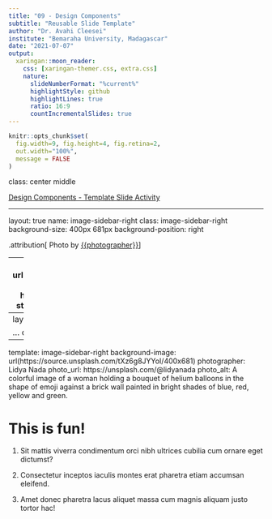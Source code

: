 ```yaml
---
title: "09 - Design Components"
subtitle: "Reusable Slide Template"
author: "Dr. Avahi Cleesei"
institute: "Bemaraha University, Madagascar"
date: "2021-07-07"
output:
  xaringan::moon_reader:
    css: [xaringan-themer.css, extra.css]
    nature:
      slideNumberFormat: "%current%"
      highlightStyle: github
      highlightLines: true
      ratio: 16:9
      countIncrementalSlides: true
---
```


```r
knitr::opts_chunk$set(
  fig.width=9, fig.height=4, fig.retina=2, 
  out.width="100%",
  message = FALSE
)
```

class: center middle

[Design Components - Template Slide Activity](https://presentable-user2021.netlify.app/materials/act-03/09-design-components/#template-slide)

---

layout: true
name: image-sidebar-right
class: image-sidebar-right
background-size: 400px 681px
background-position: right

<div role="img" aria-label="Slide background shows: {{photo_alt}}"></div>

.attribution[
Photo by [{{photographer}}]({{photo_url}})
]

<style>

</style>

---
background-image: url(https://source.unsplash.com/83gB_koMuvA/400x681)
photographer: Zdeněk Macháček
photo_url: https://unsplash.com/@zmachacek
photo_alt: A lemur standing on a tree stump, looking directly at the camera.

# Awesome Lemurs

Lorem per erat vulputate iaculis eu in dui vestibulum.

Amet fermentum sodales himenaeos nascetur lectus nunc hac nascetur auctor.

Consectetur in accumsan neque libero magna leo felis viverra!

Ipsum eros facilisi habitant habitant ultricies maecenas tellus parturient interdum potenti nisl.


---
layout: false
class: center middle

... other content ...

---
template: image-sidebar-right
background-image: url(https://source.unsplash.com/tXz6g8JYYoI/400x681)
photographer: Lidya Nada
photo_url: https://unsplash.com/@lidyanada
photo_alt: A colorful image of a woman holding a bouquet of helium balloons in the shape of emoji against a brick wall painted in bright shades of blue, red, yellow and green.

# This is fun!

1. Sit mattis viverra condimentum orci nibh ultrices cubilia cum ornare eget dictumst?

1. Consectetur inceptos iaculis montes erat pharetra etiam accumsan eleifend.

1. Amet donec pharetra lacus aliquet massa cum magnis aliquam justo tortor hac!
